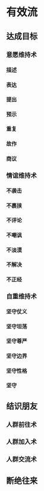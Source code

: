 # 有效流

## 达成目标

### 意愿维持术

#### 描述

#### 表达

#### 提出

#### 预示

#### 重复

#### 故作

#### 商议

### 情谊维持术

#### 不袭击

#### 不裹挟

#### 不评论

#### 不嘲讽

#### 不淡漠

#### 不解决

#### 不正经

### 自重维持术

#### 坚守仗义

#### 坚守坦荡

#### 坚守尊严

#### 坚守边界

#### 坚守性格

#### 坚守

## 结识朋友

### 人群前往术

### 人群加入术

### 人群交流术

## 断绝往来
